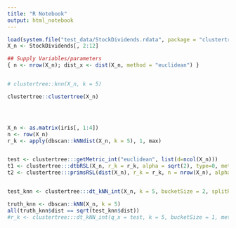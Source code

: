 ```yaml
---
title: "R Notebook"
output: html_notebook
---
```




```r
load(system.file("test_data/StockDividends.rdata", package = "clustertree"))
X_n <- StockDividends[, 2:12]

## Supply Variables/parameters
{ n <- nrow(X_n); dist_x <- dist(X_n, method = "euclidean") }


# clustertree::knn(X_n, k = 5)

clustertree::clustertree(X_n)




X_n <- as.matrix(iris[, 1:4])
n <- row(X_n)
r_k <- apply(dbscan::kNNdist(X_n, k = 5), 1, max)


test <- clustertree:::getMetric_int("euclidean", list(d=ncol(X_n)))
t1 <- clustertree:::dtbRSL(X_n, r_k = r_k, alpha = sqrt(2), type=0, metric_ptr = test)
t2 <- clustertree:::primsRSL(dist(X_n), r_k = r_k, n = nrow(X_n), alpha = sqrt(2), type = 0)


test_knn <- clustertree:::dt_kNN_int(X_n, k = 5, bucketSize = 2, splitRule = 5L, metric_ptr = test)

truth_knn <- dbscan::kNN(X_n, k = 5)
all(truth_knn$dist == sqrt(test_knn$dist))
#r_k <- clustertree:::dt_kNN_int(q_x = test, k = 5, bucketSize = 1, metric_ptr = test, splitRule = 5)




```
